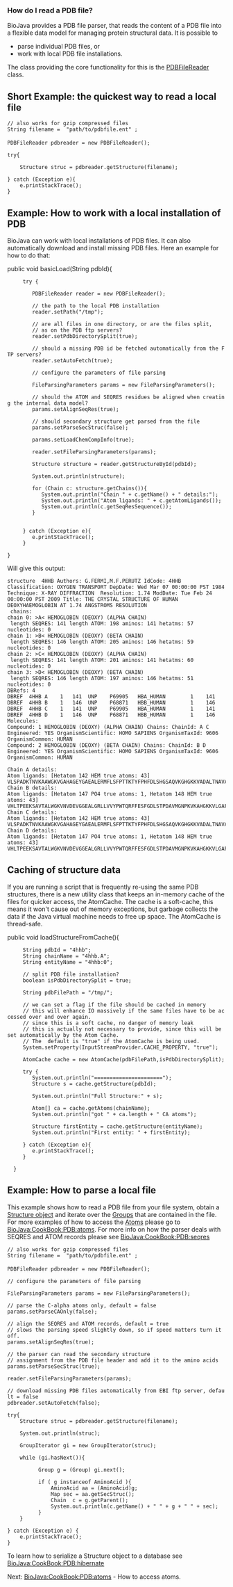 === How do I read a PDB file? ===

BioJava provides a PDB file parser, that reads the content of a PDB file into a flexible data model for managing protein structural data. It is possible to 
<ul>
   <li>parse individual PDB files, or</li>
   <li>work with local PDB file installations.</li>
</ul>

The class providing the core functionality for this is the [http://www.biojava.org/docs/api/index.html?org/biojava/bio/structure/io/PDBFileReader.html PDBFileReader] class.

== Short Example: the quickest way to read a local file ==

<java>
 // also works for gzip compressed files
 String filename =  "path/to/pdbfile.ent" ;
 
 PDBFileReader pdbreader = new PDBFileReader();

 try{

     Structure struc = pdbreader.getStructure(filename);
     
 } catch (Exception e){
     e.printStackTrace();
 }
</java>

== Example: How to work with a local installation of PDB ==

BioJava can work with local installations of PDB files. It can also automatically download and install missing PDB files. Here an example for how to do that:

<java>

public void basicLoad(String pdbId){
      try {

         PDBFileReader reader = new PDBFileReader();

         // the path to the local PDB installation
         reader.setPath("/tmp");

         // are all files in one directory, or are the files split,
         // as on the PDB ftp servers?
         reader.setPdbDirectorySplit(true);

         // should a missing PDB id be fetched automatically from the FTP servers?
         reader.setAutoFetch(true);

         
         // configure the parameters of file parsing
         
         FileParsingParameters params = new FileParsingParameters();
         
         // should the ATOM and SEQRES residues be aligned when creating the internal data model?
         params.setAlignSeqRes(true);

         // should secondary structure get parsed from the file
         params.setParseSecStruc(false);

         params.setLoadChemCompInfo(true);
         
         reader.setFileParsingParameters(params);
         
         Structure structure = reader.getStructureById(pdbId);
         
         System.out.println(structure);
         
         for (Chain c: structure.getChains()){
            System.out.println("Chain " + c.getName() + " details:");
            System.out.println("Atom ligands: " + c.getAtomLigands());
            System.out.println(c.getSeqResSequence());
         }
         

      } catch (Exception e){
         e.printStackTrace();
      }

 }
</java>

Will give this output:
<pre>
structure  4HHB Authors: G.FERMI,M.F.PERUTZ IdCode: 4HHB Classification: OXYGEN TRANSPORT DepDate: Wed Mar 07 00:00:00 PST 1984 Technique: X-RAY DIFFRACTION  Resolution: 1.74 ModDate: Tue Feb 24 00:00:00 PST 2009 Title: THE CRYSTAL STRUCTURE OF HUMAN DEOXYHAEMOGLOBIN AT 1.74 ANGSTROMS RESOLUTION 
 chains:
chain 0: >A< HEMOGLOBIN (DEOXY) (ALPHA CHAIN)
 length SEQRES: 141 length ATOM: 198 aminos: 141 hetatms: 57 nucleotides: 0
chain 1: >B< HEMOGLOBIN (DEOXY) (BETA CHAIN)
 length SEQRES: 146 length ATOM: 205 aminos: 146 hetatms: 59 nucleotides: 0
chain 2: >C< HEMOGLOBIN (DEOXY) (ALPHA CHAIN)
 length SEQRES: 141 length ATOM: 201 aminos: 141 hetatms: 60 nucleotides: 0
chain 3: >D< HEMOGLOBIN (DEOXY) (BETA CHAIN)
 length SEQRES: 146 length ATOM: 197 aminos: 146 hetatms: 51 nucleotides: 0
DBRefs: 4
DBREF  4HHB A    1   141  UNP    P69905   HBA_HUMAN        1    141
DBREF  4HHB B    1   146  UNP    P68871   HBB_HUMAN        1    146
DBREF  4HHB C    1   141  UNP    P69905   HBA_HUMAN        1    141
DBREF  4HHB D    1   146  UNP    P68871   HBB_HUMAN        1    146
Molecules: 
Compound: 1 HEMOGLOBIN (DEOXY) (ALPHA CHAIN) Chains: ChainId: A C Engineered: YES OrganismScientific: HOMO SAPIENS OrganismTaxId: 9606 OrganismCommon: HUMAN 
Compound: 2 HEMOGLOBIN (DEOXY) (BETA CHAIN) Chains: ChainId: B D Engineered: YES OrganismScientific: HOMO SAPIENS OrganismTaxId: 9606 OrganismCommon: HUMAN 

Chain A details:
Atom ligands: [Hetatom 142 HEM true atoms: 43]
VLSPADKTNVKAAWGKVGAHAGEYGAEALERMFLSFPTTKTYFPHFDLSHGSAQVKGHGKKVADALTNAVAHVDDMPNALSALSDLHAHKLRVDPVNFKLLSHCLLVTLAAHLPAEFTPAVHASLDKFLASVSTVLTSKYR
Chain B details:
Atom ligands: [Hetatom 147 PO4 true atoms: 1, Hetatom 148 HEM true atoms: 43]
VHLTPEEKSAVTALWGKVNVDEVGGEALGRLLVVYPWTQRFFESFGDLSTPDAVMGNPKVKAHGKKVLGAFSDGLAHLDNLKGTFATLSELHCDKLHVDPENFRLLGNVLVCVLAHHFGKEFTPPVQAAYQKVVAGVANALAHKYH
Chain C details:
Atom ligands: [Hetatom 142 HEM true atoms: 43]
VLSPADKTNVKAAWGKVGAHAGEYGAEALERMFLSFPTTKTYFPHFDLSHGSAQVKGHGKKVADALTNAVAHVDDMPNALSALSDLHAHKLRVDPVNFKLLSHCLLVTLAAHLPAEFTPAVHASLDKFLASVSTVLTSKYR
Chain D details:
Atom ligands: [Hetatom 147 PO4 true atoms: 1, Hetatom 148 HEM true atoms: 43]
VHLTPEEKSAVTALWGKVNVDEVGGEALGRLLVVYPWTQRFFESFGDLSTPDAVMGNPKVKAHGKKVLGAFSDGLAHLDNLKGTFATLSELHCDKLHVDPENFRLLGNVLVCVLAHHFGKEFTPPVQAAYQKVVAGVANALAHKYH

</pre>

== Caching of structure data ==

If you are running a script that is frequently re-using the same PDB structures, there is a new utility class that keeps an in-memory cache of the files for quicker access, the AtomCache. The cache is a soft-cache, this means it won't cause out of memory exceptions, but garbage collects the data if the Java virtual machine needs to free up space. The AtomCache is thread-safe.

<java>
public void loadStructureFromCache(){
      String pdbId = "4hhb";
      String chainName = "4hhb.A";
      String entityName = "4hhb:0";

      // split PDB file installation?
      boolean isPdbDirectorySplit = true;

      String pdbFilePath = "/tmp/";

      // we can set a flag if the file should be cached in memory
      // this will enhance IO massively if the same files have to be accessed over and over again.
      // since this is a soft cache, no danger of memory leak
      // this is actually not necessary to provide, since this will be set automatically by the Atom Cache.  
      // The  default is "true" if the AtomCache is being used.
      System.setProperty(InputStreamProvider.CACHE_PROPERTY, "true");

      AtomCache cache = new AtomCache(pdbFilePath,isPdbDirectorySplit);

      try {
         System.out.println("======================");
         Structure s = cache.getStructure(pdbId);

         System.out.println("Full Structure:" + s);

         Atom[] ca = cache.getAtoms(chainName);
         System.out.println("got " + ca.length + " CA atoms");

         Structure firstEntity = cache.getStructure(entityName);
         System.out.println("First entity: " + firstEntity);

      } catch (Exception e){
         e.printStackTrace();
      }

   }
</java>

== Example: How to parse a local file ==

This example shows how to read a PDB file from your file system, obtain a [http://www.biojava.org/docs/api/org/biojava/bio/structure/Structure.html Structure object] and iterate over 
the [http://www.biojava.org/docs/api/org/biojava/bio/structure/Group.html Groups] that are contained in the file. For more examples of how to access the [http://www.biojava.org/docs/api/org/biojava/bio/structure/Atom.html Atoms] 
please go to [[BioJava:CookBook:PDB:atoms]]. For more info on how the parser deals with SEQRES and ATOM records please
see  [[BioJava:CookBook:PDB:seqres]] 
<java>
 // also works for gzip compressed files
 String filename =  "path/to/pdbfile.ent" ;
 
 PDBFileReader pdbreader = new PDBFileReader();

 // configure the parameters of file parsing

 FileParsingParameters params = new FileParsingParameters();

 // parse the C-alpha atoms only, default = false
 params.setParseCAOnly(false);

 // align the SEQRES and ATOM records, default = true   
 // slows the parsing speed slightly down, so if speed matters turn it off.
 params.setAlignSeqRes(true);

 // the parser can read the secondary structure
 // assignment from the PDB file header and add it to the amino acids
 params.setParseSecStruc(true);
         
 reader.setFileParsingParameters(params);

 // download missing PDB files automatically from EBI ftp server, default = false
 pdbreader.setAutoFetch(false);

 try{
     Structure struc = pdbreader.getStructure(filename);
     
     System.out.println(struc);

     GroupIterator gi = new GroupIterator(struc);

     while (gi.hasNext()){

           Group g = (Group) gi.next();
          
           if ( g instanceof AminoAcid ){
               AminoAcid aa = (AminoAcid)g;
               Map sec = aa.getSecStruc();
               Chain  c = g.getParent();
               System.out.println(c.getName() + " " + g + " " + sec);
           }                
     }

 } catch (Exception e) {
     e.printStackTrace();
 }
</java>


To learn how to serialize a Structure object to a database see [[BioJava:CookBook:PDB:hibernate]]

Next: [[BioJava:CookBook:PDB:atoms]] - How to access atoms.